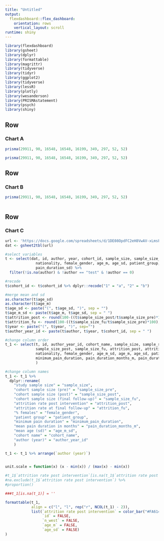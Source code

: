 ```yaml
---
title: "Untitled"
output: 
  flexdashboard::flex_dashboard:
    orientation: rows
    vertical_layout: scroll
runtime: shiny
---
```


```r
library(flexdashboard)
library(gsheet)
library(dplyr)
library(formattable)
library(magrittr)
library(tidyverse)
library(tidyr)
library(ggplot2)
library(tidyverse)
library(lessR)
library(plotly)
library(wesanderson)
library(PRISMAstatement)
library(psych)
library(shiny)
```



Row {data-height=2000}
-------------------------------------

### Chart A

```r
prisma(29911, 90, 16548, 16548, 16199, 349, 297, 52, 52)
```

```r
prisma(29911, 90, 16548, 16548, 16199, 349, 297, 52, 52)
```

Row {data-height=650}
-------------------------------------

### Chart B

```r
prisma(29911, 90, 16548, 16548, 16199, 349, 297, 52, 52)
```

```r

```

Row {data-height=650}
-------------------------------------

### Chart C

```r
url <- 'https://docs.google.com/spreadsheets/d/1DE08OpdFC2eH8VwAV-xLmsFByGh2VvL0DRDjPLhyo9U/edit?usp=sharing'
dat <- gsheet2tbl(url)

#select variables
t <- select(dat, id, author, year, cohort_id, sample_size, sample_size_pre, sample_size_post, sample_size_fu, cohort_name,
              nationality, female_gender, age_m, age_sd, patient_group, minimum_pain_duration, pain_duration_months_m, 
              pain_duration_sd) %>%
  filter(!is.na(author) & !author == "test" & !author == 0)

#recode
t$cohort_id <- t$cohort_id %>% dplyr::recode("1" = "a", "2" = "b")

#merge mean and sd
as.character(t$age_sd)
as.character(t$age_m)
t$age_sd <- paste("(", t$age_sd, ")", sep = "")
t$age_m_sd <- paste(t$age_m, t$age_sd, sep = " ")
t$attrition_post <- round(100-((t$sample_size_post/t$sample_size_pre)*100), 2)
t$attrition_fu <- round(100-((t$sample_size_fu/t$sample_size_pre)*100), 2)
t$year <- paste("(", t$year, ")", sep="")
t$author_year_id <- paste(t$author, t$year, t$cohort_id, sep = " ")

#change column order
t_1 <- select(t, id, author_year_id, cohort_name, sample_size, sample_size_pre, 
              sample_size_post, sample_size_fu, attrition_post, attrition_fu, 
              nationality, female_gender, age_m_sd, age_m, age_sd, patient_group, 
              minimum_pain_duration, pain_duration_months_m, pain_duration_sd
              )

#change column names
t_1 <- t_1 %>% 
  dplyr::rename(
    "study sample size" = "sample_size",
    "cohort sample size (pre)" = "sample_size_pre",
    "cohort sample size (post)" = "sample_size_post",
    "cohort sample size (final follow-up)" = "sample_size_fu",
    "attrition rate post intervention" = "attrition_post",
    "attrition rate at final follow-up" = "attrition_fu",
    "% females" = "female_gender",
    "patient group" = "patient_group",
    "minimum pain duration" = "minimum_pain_duration",
    "mean pain duration in months" = "pain_duration_months_m",
    "mean age (sd)" = "age_m_sd",
    "cohort name" = "cohort_name",
    "author (year)" = "author_year_id"
    ) 

t_1 <- t_1 %>% arrange(`author (year)`)
    
```

```r
unit.scale = function(x) (x - min(x)) / (max(x) - min(x))

#t_1$`attrition rate post intervention`[is.na(t_1$`attrition rate post intervention`)] <- 1
#na.exclude(t_1$`attrition rate post intervention`) %>%
#proportion()

###t_1[is.na(t_1)] = ''

formattable(t_1, 
            align = c("l", "l", rep("r", NCOL(t_1) - 2)),
            list(`attrition rate post intervention` = color_bar("#FA614B66", unit.scale),
                 `id` = FALSE,
                 `n_west` = FALSE,
                 `age_m` = FALSE,
                 `age_sd` = FALSE)
)
```
